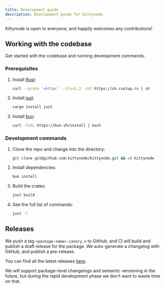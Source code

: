 ```yaml
---
title: Development guide
description: Development guide for Kittynode.
---
```



Kittynode is open to everyone, and happily welcomes any contributions!

## Working with the codebase

Get started with the codebase and running development commands.

### Prerequisites

<Steps>

1. Install [Rust](https://www.rust-lang.org/):

    ```bash
    curl --proto '=https' --tlsv1.2 -sSf https://sh.rustup.rs | sh
    ```

2. Install [just](https://github.com/casey/just):

    ```bash
    cargo install just
    ```

3. Install [bun](https://bun.sh/):

    ```bash
    curl -fsSL https://bun.sh/install | bash
    ```

</Steps>

### Development commands

<Steps>

1. Clone the repo and change into the directory:

    ```bash
    git clone git@github.com:kittynode/kittynode.git && cd kittynode
    ```

2. Install dependencies:

    ```bash
    bun install
    ```

3. Build the crates:

    ```bash
    just build
    ```

4. See the full list of commands:

    ```bash
    just -l
    ```

</Steps>

## Releases

We push a tag `<package-name>-canary.n` to GitHub, and CI will build and publish a draft release for the package. We auto-generate a changelog with GitHub, and publish a pre-release.

You can find all the latest releases [here](https://github.com/kittynode/kittynode/releases).

We will support package-level changelogs and semantic versioning in the future, but during the rapid development phase we don't want to waste time on that.
